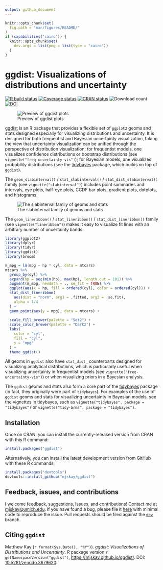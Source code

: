 ```yaml
---
output: github_document
---
```


```r
knitr::opts_chunk$set(
  fig.path = "man/figures/README/"
)
if (capabilities("cairo")) {
  knitr::opts_chunk$set(
    dev.args = list(png = list(type = "cairo"))
  )
}
```

# ggdist: Visualizations of distributions and uncertainty

[![R build status](https://github.com/mjskay/ggdist/workflows/R-CMD-check/badge.svg)](https://github.com/mjskay/ggdist/actions)
[![Coverage status](https://codecov.io/gh/mjskay/ggdist/branch/master/graph/badge.svg)](https://codecov.io/github/mjskay/ggdist?branch=master)
[![CRAN status](https://www.r-pkg.org/badges/version/ggdist)](https://cran.r-project.org/package=ggdist)
![Download count](https://cranlogs.r-pkg.org/badges/last-month/ggdist)
[![DOI](https://zenodo.org/badge/DOI/10.5281/zenodo.3879620.svg)](https://doi.org/10.5281/zenodo.3879620)

![Preview of ggdist plots](man/figures/preview.png)

[ggdist](https://mjskay.github.io/ggdist/) is an R package that provides a flexible set of `ggplot2` geoms and stats designed
especially for visualizing distributions and uncertainty. It is designed for both
frequentist and Bayesian uncertainty visualization, taking the view that uncertainty
visualization can be unified through the perspective of distribution visualization:
for frequentist models, one visualizes confidence distributions or bootstrap distributions (see `vignette("freq-uncertainty-vis")`);
for Bayesian models, one visualizes probability distributions (see the [tidybayes](https://mjskay.github.io/tidybayes/) 
package, which builds on top of `ggdist`).

The `geom_slabinterval()` / `stat_slabinterval()` / `stat_dist_slabinterval()` family (see `vignette("slabinterval")`) includes
point summaries and intervals, eye plots, half-eye plots, CCDF bar plots, gradient plots, 
dotplots, and histograms:

![The slabinterval family of geoms and stats](man/figures/slabinterval_family.png)
  
The `geom_lineribbon()` / `stat_lineribbon()` / `stat_dist_lineribbon()` family (see `vignette("lineribbon")`) makes it easy to visualize fit lines with an arbitrary 
number of uncertainty bands:
  
```r
library(ggplot2)
library(dplyr)
library(tidyr)
library(ggdist)
library(broom)

m_mpg = lm(mpg ~ hp * cyl, data = mtcars)
mtcars %>%
  group_by(cyl) %>%
  expand(hp = seq(min(hp), max(hp), length.out = 101)) %>%
  augment(m_mpg, newdata = ., se_fit = TRUE) %>%
  ggplot(aes(x = hp, fill = ordered(cyl), color = ordered(cyl))) +
  stat_dist_lineribbon(
    aes(dist = "norm", arg1 = .fitted, arg2 = .se.fit), 
    alpha = 1/4
  ) +
  geom_point(aes(y = mpg), data = mtcars) +
  
  scale_fill_brewer(palette = "Set2") +
  scale_color_brewer(palette = "Dark2") +
  labs(
    color = "cyl",
    fill = "cyl",
    y = "mpg"
  ) +
  theme_ggdist()
```

All geoms in `ggdist` also have `stat_dist_` counterparts designed for visualizing analytical
distributions, which is particularly useful when visualizing uncertainty in frequentist
models (see `vignette("freq-uncertainty-vis")`) or when visualizing priors in a
Bayesian analysis.

The `ggdist` geoms and stats also form a core part of the [tidybayes](https://mjskay.github.io/tidybayes/) package (in fact,
they originally were part of `tidybayes`). For examples of the use of `ggdist` geoms and
stats for visualizing uncertainty in Bayesian models, see the vignettes in tidybayes, such as
`vignette("tidybayes", package = "tidybayes")` or `vignette("tidy-brms", package = "tidybayes")`.

## Installation

Once on CRAN, you can install the currently-released version from CRAN with this R
command:

```r
install.packages("ggdist")
```

Alternatively, you can install the latest development version from GitHub with these R
commands:

```r
install.packages("devtools")
devtools::install_github("mjskay/ggdist")
```

## Feedback, issues, and contributions

I welcome feedback, suggestions, issues, and contributions! Contact me at <mjskay@umich.edu>. If you have found a bug, please file it [here](https://github.com/mjskay/ggdist/issues/new) with minimal code to reproduce the issue. Pull requests should be filed against the [`dev`](https://github.com/mjskay/ggdist/tree/dev) branch.


## Citing `ggdist`

Matthew Kay (`r format(Sys.Date(), "%Y")`). _ggdist: Visualizations of Distributions and Uncertainty_. R package version `r getNamespaceVersion("ggdist")`, <https://mjskay.github.io/ggdist/>. DOI: [10.5281/zenodo.3879620](https://doi.org/10.5281/zenodo.3879620).
